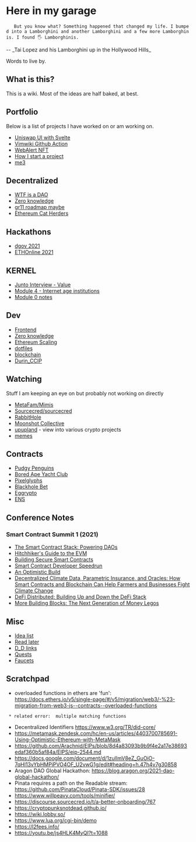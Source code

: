 = Here in my garage =

    But you know what? Something happened that changed my life. I bumped into a Lamborghini and another Lamborghini and a few more Lamborghinis. I found 🖐️ Lamborghinis.

-- _Tai Lopez and his Lamborghini up in the Hollywood Hills_

Words to live by.

== What is this? ==

This is a wiki. Most of the ideas are half baked, at best.

== Portfolio ==

Below is a list of projects I have worked on or am working on.

* [[Uniswap UI with Svelte]]
* [[Vimwiki Github Action]]
* [[WebAlert NFT]]
* [[How I start a project]]
* [[me3]]

== Decentralized ==

* [[WTF is a DAO]]
* [[Zero knowledge]]
* [[gr11 roadmap maybe]]
* [[Ethereum Cat Herders]]

== Hackathons ==

* [[dgov 2021]]
* [[ETHOnline 2021]]

== KERNEL ==

* [[Junto Interview - Value]]
* [[Module 4 - Internet age institutions]]
* [[Module 0 notes]]

== Dev ==

* [[Frontend]]
* [[Zero knowledge]]
* [[Ethereum Scaling]]
* [[dotfiles]]
* [[blockchain]]
* [[Durin_CCIP]]

== Watching ==

Stuff I am keeping an eye on but probably not working on directly

* [[MetaFam/Mimis]]
* [[Sourcecred/sourcecred]]
* [[RabbitHole]]
* [[Moonshot Collective]]
* [[https://www.upupland.xyz/|upupland]] - view into various crypto projects
* [[memes]]

== Contracts ==

* [[Pudgy Penguins]]
* [[Bored Ape Yacht Club]]
* [[Pixelglyphs]]
* [[Blackhole Bet]]
* [[Eggrypto]]
* [[ENS]]

== Conference Notes ==

=== Smart Contract Summit 1 (2021) ===

* [[conference/smartconsummit1/The Smart Contract Stack: Powering DAOs|The Smart Contract Stack: Powering DAOs]]
* [[conference/smartconsummit1/Hitchhiker's Guide to the EVM|Hitchhiker's Guide to the EVM]]
* [[conference/smartconsummit1/Building Secure Smart Contracts|Building Secure Smart Contracts]]
* [[conference/smartconsummit1/Smart Contract Developer Speedrun|Smart Contract Developer Speedrun]]
* [[conference/smartconsummit1/An Optimistic Build|An Optimistic Build]]
* [[conference/smartconsummit1/Decentralized Climate Data, Parametric Insurance, and Oracles: How Smart Contracts and Blockchain Can Help Farmers and Businesses Fight Climate Change|Decentralized Climate Data, Parametric Insurance, and Oracles: How Smart Contracts and Blockchain Can Help Farmers and Businesses Fight Climate Change]]
* [[conference/smartconsummit1/DeFi Distributed: Building Up and Down the DeFi Stack|DeFi Distributed: Building Up and Down the DeFi Stack]]
* [[conference/smartconsummit1/More Building Blocks: The Next Generation of Money Legos|More Building Blocks: The Next Generation of Money Legos]]

== Misc ==

* [[Idea list]]
* [[Read later]]
* [[D_D links]]
* [[Quests]]
* [[Faucets]]

== Scratchpad ==

* overloaded functions in ethers are 'fun': https://docs.ethers.io/v5/single-page/#/v5/migration/web3/-%23-migration-from-web3-js--contracts--overloaded-functions
  * related error:  multiple matching functions
* Decentralized Identifiers https://www.w3.org/TR/did-core/
* https://metamask.zendesk.com/hc/en-us/articles/4403700785691-Using-Optimistic-Ethereum-with-MetaMask
* https://github.com/Arachnid/EIPs/blob/8d4a83093b9b9f4e2a17e38693edaf360b5af84a/EIPS/eip-2544.md
* https://docs.google.com/document/d/1zulImV8eZ_GuOiO-7qHl13vYbHMPiPVO4OF_U2vwG1g/edit#heading=h.47h4v7g30858
* Aragon DAO Global Hackathon: https://blog.aragon.org/2021-dao-global-hackathon/
* Pinata requires a path on the Readable stream: https://github.com/PinataCloud/Pinata-SDK/issues/28
* https://www.willpeavy.com/tools/minifier/
* https://discourse.sourcecred.io/t/a-better-onboarding/767
* https://cryptopunksnotdead.github.io/
* https://wiki.lobby.so/
* https://www.lua.org/cgi-bin/demo
* https://l2fees.info/
* https://youtu.be/js4HLK4MyQI?t=1088
